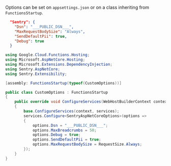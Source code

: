 Options can be set on `appsettings.json` or on a class inheriting from `FunctionsStartup`.

```json {tabTitle:appsettings.json}
  "Sentry": {
    "Dsn": "___PUBLIC_DSN___",
    "MaxRequestBodySize": "Always",
    "SendDefaultPii": true,
    "Debug": true
  }
```

```csharp
using Google.Cloud.Functions.Hosting;
using Microsoft.AspNetCore.Hosting;
using Microsoft.Extensions.DependencyInjection;
using Sentry.AspNetCore;
using Sentry.Extensibility;

[assembly: FunctionsStartup(typeof(CustomOptions))]

public class CustomOptions : FunctionsStartup
{
    public override void ConfigureServices(WebHostBuilderContext context, IServiceCollection services)
    {
        base.ConfigureServices(context, services);
        services.Configure<SentryAspNetCoreOptions>(options =>
        {
            options.Dsn = "___PUBLIC_DSN___";
            options.MaxBreadcrumbs = 50;
            options.Debug = true;
            options.SendDefaultPii = true;
            options.MaxRequestBodySize = RequestSize.Always;
        });
    }
}
```
